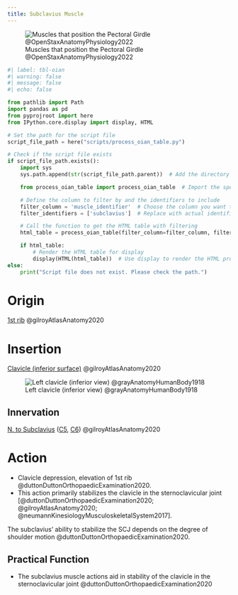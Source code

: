 ```yaml
---
title: Subclavius Muscle
---
```



![Muscles that position the Pectoral Girdle @OpenStaxAnatomyPhysiology2022](/The Archive/Images/OpenStax Anatomy and Physiology 2e/fig11.22 Muscles That Position the Pectoral Girdle.jpeg){#fig-openstax-fig11.22}

```python
#| label: tbl-oian
#| warning: false
#| message: false
#| echo: false

from pathlib import Path
import pandas as pd
from pyprojroot import here
from IPython.core.display import display, HTML

# Set the path for the script file
script_file_path = here("scripts/process_oian_table.py")

# Check if the script file exists
if script_file_path.exists():
    import sys
    sys.path.append(str(script_file_path.parent))  # Add the directory of the script to the system path

    from process_oian_table import process_oian_table  # Import the specific function

    # Define the column to filter by and the identifiers to include
    filter_column = 'muscle_identifier'  # Choose the column you want to filter by
    filter_identifiers = ['subclavius']  # Replace with actual identifiers you want to include

    # Call the function to get the HTML table with filtering
    html_table = process_oian_table(filter_column=filter_column, filter_identifiers=filter_identifiers)

    if html_table:
        # Render the HTML table for display
        display(HTML(html_table))  # Use display to render the HTML properly
else:
    print("Script file does not exist. Please check the path.")

```

# Origin {#origin}
[1st rib]({{< var ref-1st-rib.path >}}) @gilroyAtlasAnatomy2020

# Insertion {#insertion}
[Clavicle (inferior surface)]({{< var ref-clavicle-bone.path >}}) @gilroyAtlasAnatomy2020

![Left clavicle (inferior view) @grayAnatomyHumanBody1918](/The Archive/Images/Gray anatomy 1918 images/Osteology/image201 gray1918 Left clavicle. Inferior surface.gif){#fig-gray1918-image201}

## Innervation {#innervation}
[N. to Subclavius]({{< var ref-nerve-to-subclavius.path >}}) ([C5]({{< var ref-nerve-root.c5 >}}), [C6]({{< var ref-nerve-root.c6 >}})) @gilroyAtlasAnatomy2020

# Action {#action}

- Clavicle depression, elevation of 1st rib @duttonDuttonOrthopaedicExamination2020.
- This action primarily stabilizes the clavicle in the sternoclavicular joint [@duttonDuttonOrthopaedicExamination2020; @gilroyAtlasAnatomy2020; @neumannKinesiologyMusculoskeletalSystem2017].



:::{.callout-note}
The subclavius' ability to stabilize the SCJ depends on the degree of shoulder motion @duttonDuttonOrthopaedicExamination2020. 
:::

## Practical Function

- The subclavius muscle actions aid in stability of the clavicle in the sternoclavicular joint @duttonDuttonOrthopaedicExamination2020 
